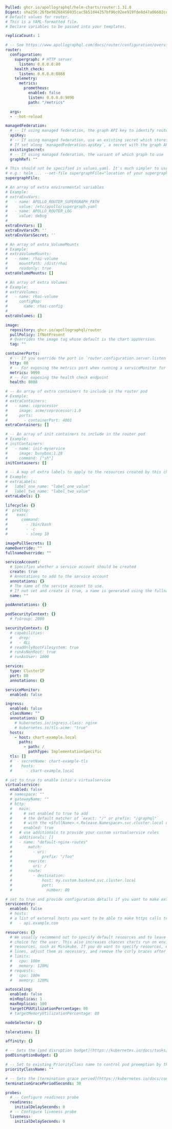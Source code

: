 ```yaml
Pulled: ghcr.io/apollographql/helm-charts/router:1.31.0
Digest: sha256:26fbe98268456935cac5b51d44257bf96c02ee919fde8d47a06602ce2cda66a3
# Default values for router.
# This is a YAML-formatted file.
# Declare variables to be passed into your templates.

replicaCount: 1

# -- See https://www.apollographql.com/docs/router/configuration/overview/#yaml-config-file for yaml structure
router:
  configuration:
    supergraph: # HTTP server
      listen: 0.0.0.0:80
    health_check:
      listen: 0.0.0.0:8088
    telemetry:
      metrics:
        prometheus:
          enabled: false
          listen: 0.0.0.0:9090
          path: "/metrics"

  args:
  - --hot-reload

managedFederation:
  # -- If using managed federation, the graph API key to identify router to Studio
  apiKey:
  # -- If using managed federation, use an existing secret which stores the graph API key instead of creating a new one.
  # If set along `managedFederation.apiKey`, a secret with the graph API key will be created using this parameter as name
  existingSecret:
  # -- If using managed federation, the variant of which graph to use
  graphRef: ""

# This should not be specified in values.yaml. It's much simpler to use --set-file from helm command line.
# e.g.: helm ... --set-file supergraphFile="location of your supergraph file"
supergraphFile:

# An array of extra environmental variables
# Example:
# extraEnvVars:
#   - name: APOLLO_ROUTER_SUPERGRAPH_PATH
#     value: /etc/apollo/supergraph.yaml
#   - name: APOLLO_ROUTER_LOG
#     value: debug
#
extraEnvVars: []
extraEnvVarsCM: ''
extraEnvVarsSecret: ''

# An array of extra VolumeMounts
# Example:
# extraVolumeMounts:
#   - name: rhai-volume
#     mountPath: /dist/rhai
#     readonly: true
extraVolumeMounts: []

# An array of extra Volumes
# Example:
# extraVolumes:
#   - name: rhai-volume
#     configMap:
#       name: rhai-config
#
extraVolumes: []

image:
  repository: ghcr.io/apollographql/router
  pullPolicy: IfNotPresent
  # Overrides the image tag whose default is the chart appVersion.
  tag: ""

containerPorts:
  # -- If you override the port in `router.configuration.server.listen` then make sure to match the listen port here
  http: 80
  # -- For exposing the metrics port when running a serviceMonitor for example
  metrics: 9090
  # -- For exposing the health check endpoint
  health: 8088

# -- An array of extra containers to include in the router pod
# Example:
# extraContainers:
#   - name: coprocessor
#     image: acme/coprocessor:1.0
#     ports:
#       - containerPort: 4001
extraContainers: []

# -- An array of init containers to include in the router pod
# Example:
# initContainers:
#   - name: init-myservice
#     image: busybox:1.28
#     command: ["sh"]
initContainers: []

# -- A map of extra labels to apply to the resources created by this chart
# Example:
# extraLabels:
#   label_one_name: "label_one_value"
#   label_two_name: "label_two_value"
extraLabels: {}

lifecycle: {}
#  preStop:
#    exec:
#      command:
#        - /bin/bash
#        - -c
#        - sleep 10

imagePullSecrets: []
nameOverride: ""
fullnameOverride: ""

serviceAccount:
  # Specifies whether a service account should be created
  create: true
  # Annotations to add to the service account
  annotations: {}
  # The name of the service account to use.
  # If not set and create is true, a name is generated using the fullname template
  name: ""

podAnnotations: {}

podSecurityContext: {}
  # fsGroup: 2000

securityContext: {}
  # capabilities:
  #   drop:
  #   - ALL
  # readOnlyRootFilesystem: true
  # runAsNonRoot: true
  # runAsUser: 1000

service:
  type: ClusterIP
  port: 80
  annotations: {}

serviceMonitor:
  enabled: false

ingress:
  enabled: false
  className: ""
  annotations: {}
    # kubernetes.io/ingress.class: nginx
    # kubernetes.io/tls-acme: "true"
  hosts:
    - host: chart-example.local
      paths:
        - path: /
          pathType: ImplementationSpecific
  tls: []
  #  - secretName: chart-example-tls
  #    hosts:
  #      - chart-example.local

# set to true to enable istio's virtualservice
virtualservice:
  enabled: false
  # namespace: ""
  # gatewayName: ""
  # http:
  #   main:
  #     # set enabled to true to add
  #     # the default matcher of `exact: "/" or prefix: "/graphql"`
  #     # with the <$fullName>.<.Release.Namespace>.svc.cluster.local destination
  #     enabled: true
  #   # use additionals to provide your custom virtualservice rules
  #   additionals: []
  #   - name: "default-nginx-routes"
  #       match:
  #         - uri:
  #             prefix: "/foo"
  #       rewrite:
  #         uri: /
  #       route:
  #         - destination:
  #             host: my.custom.backend.svc.cluster.local
  #             port:
  #               number: 80

# set to true and provide configuration details if you want to make external https calls through istio's virtualservice
serviceentry:
  enabled: false
  # hosts:
  # a list of external hosts you want to be able to make https calls to
  #   - api.example.com

resources: {}
  # We usually recommend not to specify default resources and to leave this as a conscious
  # choice for the user. This also increases chances charts run on environments with little
  # resources, such as Minikube. If you do want to specify resources, uncomment the following
  # lines, adjust them as necessary, and remove the curly braces after 'resources:'.
  # limits:
  #   cpu: 100m
  #   memory: 128Mi
  # requests:
  #   cpu: 100m
  #   memory: 128Mi

autoscaling:
  enabled: false
  minReplicas: 1
  maxReplicas: 100
  targetCPUUtilizationPercentage: 80
  # targetMemoryUtilizationPercentage: 80

nodeSelector: {}

tolerations: []

affinity: {}

# -- Sets the [pod disruption budget](https://kubernetes.io/docs/tasks/run-application/configure-pdb/) for Deployment pods
podDisruptionBudget: {}

# -- Set to existing PriorityClass name to control pod preemption by the scheduler
priorityClassName: ""

# -- Sets the [termination grace period](https://kubernetes.io/docs/concepts/containers/container-lifecycle-hooks/#hook-handler-execution) for Deployment pods
terminationGracePeriodSeconds: 30

probes:
  # -- Configure readiness probe
  readiness:
    initialDelaySeconds: 0
  # -- Configure liveness probe
  liveness:
    initialDelaySeconds: 0
```
